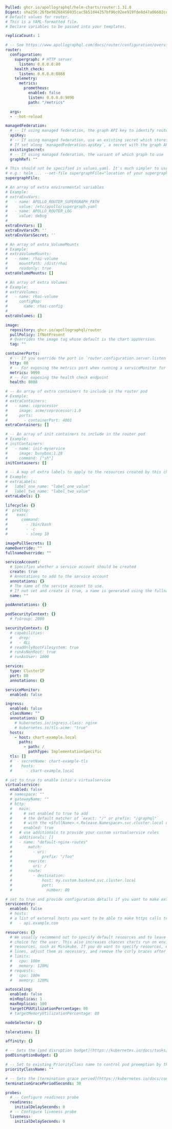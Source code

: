 ```yaml
Pulled: ghcr.io/apollographql/helm-charts/router:1.31.0
Digest: sha256:26fbe98268456935cac5b51d44257bf96c02ee919fde8d47a06602ce2cda66a3
# Default values for router.
# This is a YAML-formatted file.
# Declare variables to be passed into your templates.

replicaCount: 1

# -- See https://www.apollographql.com/docs/router/configuration/overview/#yaml-config-file for yaml structure
router:
  configuration:
    supergraph: # HTTP server
      listen: 0.0.0.0:80
    health_check:
      listen: 0.0.0.0:8088
    telemetry:
      metrics:
        prometheus:
          enabled: false
          listen: 0.0.0.0:9090
          path: "/metrics"

  args:
  - --hot-reload

managedFederation:
  # -- If using managed federation, the graph API key to identify router to Studio
  apiKey:
  # -- If using managed federation, use an existing secret which stores the graph API key instead of creating a new one.
  # If set along `managedFederation.apiKey`, a secret with the graph API key will be created using this parameter as name
  existingSecret:
  # -- If using managed federation, the variant of which graph to use
  graphRef: ""

# This should not be specified in values.yaml. It's much simpler to use --set-file from helm command line.
# e.g.: helm ... --set-file supergraphFile="location of your supergraph file"
supergraphFile:

# An array of extra environmental variables
# Example:
# extraEnvVars:
#   - name: APOLLO_ROUTER_SUPERGRAPH_PATH
#     value: /etc/apollo/supergraph.yaml
#   - name: APOLLO_ROUTER_LOG
#     value: debug
#
extraEnvVars: []
extraEnvVarsCM: ''
extraEnvVarsSecret: ''

# An array of extra VolumeMounts
# Example:
# extraVolumeMounts:
#   - name: rhai-volume
#     mountPath: /dist/rhai
#     readonly: true
extraVolumeMounts: []

# An array of extra Volumes
# Example:
# extraVolumes:
#   - name: rhai-volume
#     configMap:
#       name: rhai-config
#
extraVolumes: []

image:
  repository: ghcr.io/apollographql/router
  pullPolicy: IfNotPresent
  # Overrides the image tag whose default is the chart appVersion.
  tag: ""

containerPorts:
  # -- If you override the port in `router.configuration.server.listen` then make sure to match the listen port here
  http: 80
  # -- For exposing the metrics port when running a serviceMonitor for example
  metrics: 9090
  # -- For exposing the health check endpoint
  health: 8088

# -- An array of extra containers to include in the router pod
# Example:
# extraContainers:
#   - name: coprocessor
#     image: acme/coprocessor:1.0
#     ports:
#       - containerPort: 4001
extraContainers: []

# -- An array of init containers to include in the router pod
# Example:
# initContainers:
#   - name: init-myservice
#     image: busybox:1.28
#     command: ["sh"]
initContainers: []

# -- A map of extra labels to apply to the resources created by this chart
# Example:
# extraLabels:
#   label_one_name: "label_one_value"
#   label_two_name: "label_two_value"
extraLabels: {}

lifecycle: {}
#  preStop:
#    exec:
#      command:
#        - /bin/bash
#        - -c
#        - sleep 10

imagePullSecrets: []
nameOverride: ""
fullnameOverride: ""

serviceAccount:
  # Specifies whether a service account should be created
  create: true
  # Annotations to add to the service account
  annotations: {}
  # The name of the service account to use.
  # If not set and create is true, a name is generated using the fullname template
  name: ""

podAnnotations: {}

podSecurityContext: {}
  # fsGroup: 2000

securityContext: {}
  # capabilities:
  #   drop:
  #   - ALL
  # readOnlyRootFilesystem: true
  # runAsNonRoot: true
  # runAsUser: 1000

service:
  type: ClusterIP
  port: 80
  annotations: {}

serviceMonitor:
  enabled: false

ingress:
  enabled: false
  className: ""
  annotations: {}
    # kubernetes.io/ingress.class: nginx
    # kubernetes.io/tls-acme: "true"
  hosts:
    - host: chart-example.local
      paths:
        - path: /
          pathType: ImplementationSpecific
  tls: []
  #  - secretName: chart-example-tls
  #    hosts:
  #      - chart-example.local

# set to true to enable istio's virtualservice
virtualservice:
  enabled: false
  # namespace: ""
  # gatewayName: ""
  # http:
  #   main:
  #     # set enabled to true to add
  #     # the default matcher of `exact: "/" or prefix: "/graphql"`
  #     # with the <$fullName>.<.Release.Namespace>.svc.cluster.local destination
  #     enabled: true
  #   # use additionals to provide your custom virtualservice rules
  #   additionals: []
  #   - name: "default-nginx-routes"
  #       match:
  #         - uri:
  #             prefix: "/foo"
  #       rewrite:
  #         uri: /
  #       route:
  #         - destination:
  #             host: my.custom.backend.svc.cluster.local
  #             port:
  #               number: 80

# set to true and provide configuration details if you want to make external https calls through istio's virtualservice
serviceentry:
  enabled: false
  # hosts:
  # a list of external hosts you want to be able to make https calls to
  #   - api.example.com

resources: {}
  # We usually recommend not to specify default resources and to leave this as a conscious
  # choice for the user. This also increases chances charts run on environments with little
  # resources, such as Minikube. If you do want to specify resources, uncomment the following
  # lines, adjust them as necessary, and remove the curly braces after 'resources:'.
  # limits:
  #   cpu: 100m
  #   memory: 128Mi
  # requests:
  #   cpu: 100m
  #   memory: 128Mi

autoscaling:
  enabled: false
  minReplicas: 1
  maxReplicas: 100
  targetCPUUtilizationPercentage: 80
  # targetMemoryUtilizationPercentage: 80

nodeSelector: {}

tolerations: []

affinity: {}

# -- Sets the [pod disruption budget](https://kubernetes.io/docs/tasks/run-application/configure-pdb/) for Deployment pods
podDisruptionBudget: {}

# -- Set to existing PriorityClass name to control pod preemption by the scheduler
priorityClassName: ""

# -- Sets the [termination grace period](https://kubernetes.io/docs/concepts/containers/container-lifecycle-hooks/#hook-handler-execution) for Deployment pods
terminationGracePeriodSeconds: 30

probes:
  # -- Configure readiness probe
  readiness:
    initialDelaySeconds: 0
  # -- Configure liveness probe
  liveness:
    initialDelaySeconds: 0
```
